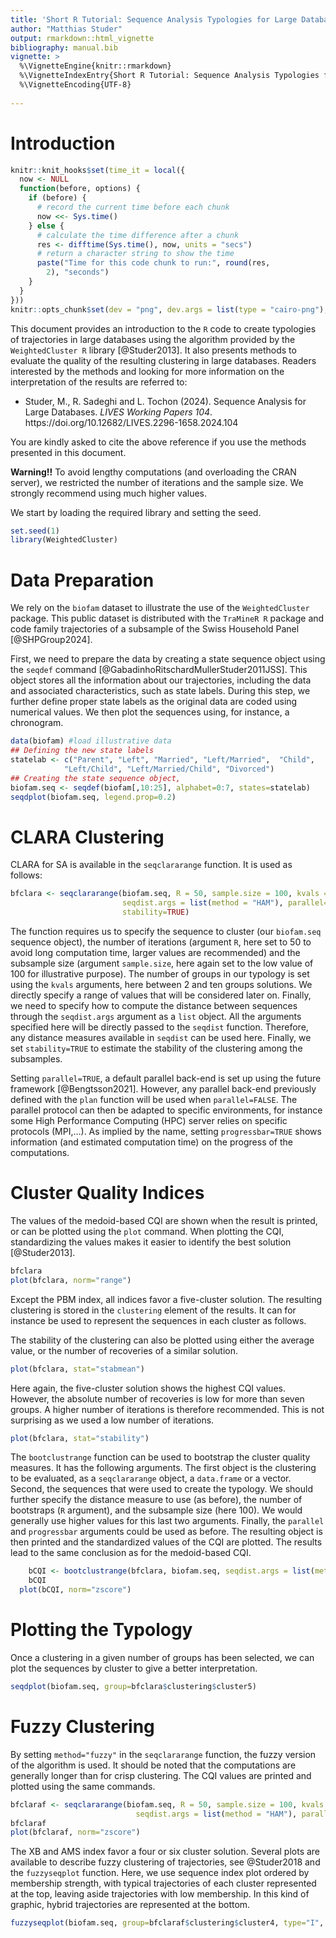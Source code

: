 ```yaml
---
title: 'Short R Tutorial: Sequence Analysis Typologies for Large Databases'
author: "Matthias Studer"
output: rmarkdown::html_vignette
bibliography: manual.bib 
vignette: >
  %\VignetteEngine{knitr::rmarkdown} 
  %\VignetteIndexEntry{Short R Tutorial: Sequence Analysis Typologies for Large Databases}
  %\VignetteEncoding{UTF-8}
    
---
```


# Introduction 
```r
knitr::knit_hooks$set(time_it = local({
  now <- NULL
  function(before, options) {
    if (before) {
      # record the current time before each chunk
      now <<- Sys.time()
    } else {
      # calculate the time difference after a chunk
      res <- difftime(Sys.time(), now, units = "secs")
      # return a character string to show the time
      paste("Time for this code chunk to run:", round(res,
        2), "seconds")
    }
  }
}))
knitr::opts_chunk$set(dev = "png", dev.args = list(type = "cairo-png"), time_it=TRUE)
```


This document provides an introduction to the `R` code to create typologies of trajectories in large databases using the algorithm provided by the `WeightedCluster R` library [@Studer2013]. It also presents methods to evaluate the quality of the resulting clustering in large databases. Readers interested by the methods and looking for more information on the interpretation of the results are referred to:


- Studer, M., R. Sadeghi and L. Tochon (2024). Sequence Analysis for Large Databases. *LIVES Working Papers 104*. https://doi.org/10.12682/LIVES.2296-1658.2024.104

You are kindly asked to cite the above reference if you use the methods presented in this document. 

**Warning!!** To avoid lengthy computations (and overloading the CRAN server), we restricted the number of iterations and the sample size. We strongly recommend using much higher values. 

We start by loading the required library and setting the seed. 


```r
set.seed(1)
library(WeightedCluster)
```


# Data Preparation

We rely on the `biofam` dataset to illustrate the use of the `WeightedCluster` package. This public dataset is distributed with the `TraMineR R` package and code family trajectories of a subsample of the Swiss Household Panel [@SHPGroup2024].

First, we need to prepare the data by creating a state sequence object using the `seqdef` command [@GabadinhoRitschardMullerStuder2011JSS]. This object stores all the information about our trajectories, including the data and associated characteristics, such as state labels. During this step, we further define proper state labels as the original data are coded using numerical values. We then plot the sequences using, for instance, a chronogram. 

```r
data(biofam) #load illustrative data
## Defining the new state labels 
statelab <- c("Parent", "Left", "Married", "Left/Married",  "Child", 
            "Left/Child", "Left/Married/Child", "Divorced")
## Creating the state sequence object,
biofam.seq <- seqdef(biofam[,10:25], alphabet=0:7, states=statelab)
seqdplot(biofam.seq, legend.prop=0.2)
```


# CLARA Clustering 

CLARA for SA is available in the `seqclararange` function. It is used as follows:

```r
bfclara <- seqclararange(biofam.seq, R = 50, sample.size = 100, kvals = 2:10, 
						 seqdist.args = list(method = "HAM"), parallel=TRUE, 
                         stability=TRUE)
```


The function requires us to specify the sequence to cluster (our `biofam.seq` sequence object), the number of iterations (argument `R`, here set to 50 to avoid long computation time, larger values are recommended) and the subsample size (argument `sample.size`, here again set to the low value of 100 for illustrative purpose). The number of groups in our typology is set using the `kvals` arguments, here between 2 and ten groups solutions. We directly specify a range of values that will be considered later on. Finally, we need to specify how to compute the distance between sequences through the `seqdist.args` argument as a `list` object. All the arguments specified here will be directly passed to the `seqdist` function. Therefore, any distance measures available in `seqdist` can be used here. Finally, we set `stability=TRUE` to estimate the stability of the clustering among the subsamples.

Setting `parallel=TRUE`, a default parallel back-end is set up using the future framework [@Bengtsson2021]. However, any parallel back-end previously defined with the `plan` function will be used when `parallel=FALSE`. The parallel protocol can then be adapted to specific environments, for instance some High Performance Computing (HPC) server relies on specific protocols (MPI,...). As implied by the name, setting `progressbar=TRUE` shows information (and estimated computation time) on the progress of the computations.

# Cluster Quality Indices
The values of the medoid-based CQI are shown when the result is printed, or can be plotted using the `plot` command. When plotting the CQI, standardizing the values makes it easier to identify the best solution [@Studer2013].


```r
bfclara
plot(bfclara, norm="range")
```


Except the PBM index, all indices favor a five-cluster solution. The resulting clustering is stored in the `clustering` element of the results. It can for instance be used to represent the sequences in each cluster as follows.

The stability of the clustering can also be plotted using either the average value, or the number of recoveries of a similar solution. 


```r
plot(bfclara, stat="stabmean")
```

Here again, the five-cluster solution shows the highest CQI values. However, the absolute number of recoveries is low for more than seven groups. A higher number of iterations is therefore recommended. This is not surprising as we used a low number of iterations.



```r
plot(bfclara, stat="stability")
```

The `bootclustrange` function can be used to bootstrap the cluster quality measures. It has the following arguments. The first object is the clustering to be evaluated, as a `seqclararange` object, a `data.frame` or a vector. Second, the sequences that were used to create the typology. We should further specify the distance measure to use (as before), the number of bootstraps (`R` argument), and the subsample size (here 100). We would generally use higher values for this last two arguments. Finally, the `parallel` and `progressbar` arguments could be used as before. The resulting object is then printed and the standardized values of the CQI are plotted. The results lead to the same conclusion as for the medoid-based CQI. 


```r
	bCQI <- bootclustrange(bfclara, biofam.seq, seqdist.args = list(method = "HAM"), R = 50, sample.size = 100,  parallel=TRUE)
	bCQI
  plot(bCQI, norm="zscore")
```




# Plotting the Typology
Once a clustering in a given number of groups has been selected, we can plot the sequences by cluster to give a better interpretation. 


```r
seqdplot(biofam.seq, group=bfclara$clustering$cluster5)
```

# Fuzzy Clustering

By setting `method="fuzzy"` in the `seqclararange` function, the fuzzy version of the algorithm is used. It should be noted that the computations are generally longer than for crisp clustering. The CQI values are printed and plotted using the same commands. 



```r
bfclaraf <- seqclararange(biofam.seq, R = 50, sample.size = 100, kvals = 2:10, method="fuzzy",
							seqdist.args = list(method = "HAM"), parallel=TRUE)
bfclaraf
plot(bfclaraf, norm="zscore")
```

The XB and AMS index favor a four or six cluster solution. Several plots are available to describe fuzzy clustering of trajectories, see @Studer2018 and the `fuzzyseqplot` function. Here, we use sequence index plot ordered by membership strength, with typical trajectories of each cluster represented at the top, leaving aside trajectories with low membership. In this kind of graphic, hybrid trajectories are represented at the bottom. 



```r
fuzzyseqplot(biofam.seq, group=bfclaraf$clustering$cluster4, type="I", sortv="membership", membership.threashold=0.4)
```